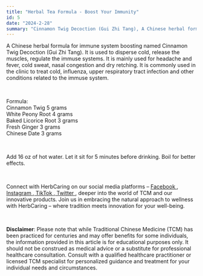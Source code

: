 ```yaml
---
title: "Herbal Tea Formula - Boost Your Immunity"
id: 5
date: "2024-2-28"
summary: "Cinnamon Twig Decoction (Gui Zhi Tang), A Chinese herbal formula for immune system boosting..."
---
```


<p>
  A Chinese herbal formula for immune system boosting named Cinnamon Twig
  Decoction (Gui Zhi Tang). It is used to disperse cold, release the muscles,
  regulate the immuse systems. It is mainly used for headache and fever, cold
  sweat, nasal congestion and dry retching. It is commonly used in the clinic to
  treat cold, influenza, upper respiratory tract infection and other conditions
  related to the immuse system.
</p>
<br />
<p>
  Formula:
  <br />
  Cinnamon Twig 5 grams
  <br />
  White Peony Root 4 grams
  <br />
  Baked Licorice Root 3 grams
  <br />
  Fresh Ginger 3 grams
  <br />
  Chinese Date 3 grams
</p>
<br />
<p>
  Add 16 oz of hot water. Let it sit for 5 minutes before drinking. Boil for better effects.
</p>
<br />
<p>
  Connect with HerbCaring on our social media platforms –
  <a href="https://www.facebook.com/herbcaring" target="_blank">
    <u>Facebook</u>
  </a>
  ,<a href="https://www.instagram.com/herbcaring/" target="_blank">
    <u>Instagram</u>
  </a>,<a href="https://www.tiktok.com/@herbcaring" target="_blank">
    <u>TikTok</u>
  </a>,<a href="https://twitter.com/HerbCaring" target="_blank">
    <u>Twitter</u>
  </a>, deeper into the world of TCM and our innovative products. Join us in embracing
  the natural approach to wellness with HerbCaring – where tradition meets innovation
  for your well-being.
</p>
<br />
<p>
  <b>Disclaimer</b>: Please note that while Traditional Chinese Medicine (TCM)
  has been practiced for centuries and may offer benefits for some individuals,
  the information provided in this article is for educational purposes only. It
  should not be construed as medical advice or a substitute for professional
  healthcare consultation. Consult with a qualified healthcare practitioner or
  licensed TCM specialist for personalized guidance and treatment for your
  individual needs and circumstances.
</p>

